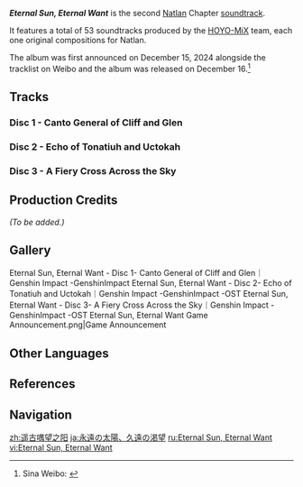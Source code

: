 {{Stub|production credits, OL}}
{{Album Infobox
|image       = Eternal Sun, Eternal Want.png
|type        = Original Game Soundtracks
|group       = Albums
|medium      = Digital
|releaseDate = 2024-12-16
|length      = 1 hr 27 min - 53 tracks
|spotify     = 5gN0v5NOhLheE2m6ci6K5J
|youtube     = OLAK5uy_nehZFLare0roLHZgWfRPi1PslH7OvPnPY
}}
'''''Eternal Sun, Eternal Want''''' is the second [[Natlan]] Chapter [[soundtrack]].

It features a total of 53 soundtracks produced by the [[HOYO-MiX]] team, each one original compositions for Natlan.

The album was first announced on December 15, 2024 alongside the tracklist on Weibo and the album was released on December 16.<ref>Sina Weibo: [https://weibo.com/6593199887/P56OjvuP5 {{zh|亲爱的旅行者，《原神》第二张纳塔篇OST「遥古喁望之阳 Eternal Sun, Eternal Want」现已正式上线。}}]</ref>

==Tracks==
===Disc 1 - Canto General of Cliff and Glen===
{{Soundtracks by Category Table|Eternal Sun, Eternal Want Disc 1 Soundtracks|hidealbum=1}}

===Disc 2 - Echo of Tonatiuh and Uctokah===
{{Soundtracks by Category Table|Eternal Sun, Eternal Want Disc 2 Soundtracks|hidealbum=1}}

===Disc 3 - A Fiery Cross Across the Sky===
{{Soundtracks by Category Table|Eternal Sun, Eternal Want Disc 3 Soundtracks|hidealbum=1}}

==Production Credits==
''(To be added.)''

==Gallery==
<gallery>
Eternal Sun, Eternal Want - Disc 1- Canto General of Cliff and Glen｜Genshin Impact -GenshinImpact
Eternal Sun, Eternal Want - Disc 2- Echo of Tonatiuh and Uctokah｜Genshin Impact -GenshinImpact -OST
Eternal Sun, Eternal Want - Disc 3- A Fiery Cross Across the Sky｜Genshin Impact -GenshinImpact -OST
Eternal Sun, Eternal Want Game Announcement.png|Game Announcement
</gallery>

==Other Languages==
{{Other Languages
|en       = Eternal Sun, Eternal Want
|zhs      = 遥古喁望之阳
|zhs_rm   = Yáogǔ Yóngwàng zhī Yáng
|zhs_tl   = 
|zht      = 
|zht_rm   = 
|zh_tl    = 
|ja       = 永遠の太陽、久遠の渇望
|ja_rm    = Eien no Taiyou, Kuon no Katsubou
|ja_tl    = Eternal Sun, Eternal Want
|ko       = 영원한 태양, 영원한 갈망
|ko_tl    = Eternal Sun, Eternal Want
}}
{{Other Languages
|en       = Canto General of Cliff and Glen
|zhs      = 高崖与深谷的漫歌
|zhs_rm   = Gāoyá yǔ Shēngǔ de Màngē
|zht      = 
|zht_rm   = 
|zh_tl    = 
|ja       =  崖と谷の漫歌
|ja_rm    = Gake to Tani no Manka{{Assumed}}
|ja_tl    = 
|ko       = 절벽과 골짜기의 노래
|ko_tl    = 
}}
{{Other Languages
|en       = Echo of Tonatiuh and Uctokah
|zhs      = 天蛇与七火的回响
|zhs_rm   = Tiānshé yǔ Qīhuǒ de Huíxiǎng
|zht      = 
|zht_rm   = 
|zh_tl    = 
|ja       = 天蛇と七炎の響き
|ja_rm    = Ten Hebi to Nana Honō no Hibiki{{Assumed}}
|ja_tl    = 
|ko       = 하늘뱀과 일곱 불의 메아리
|ko_tl    = 
}}
{{Other Languages
|en       = A Fiery Cross Across the Sky
|zhs      = 焚天的交燹
|zhs_rm   = Féntiān de Jiāoxiǎn
|zht      = 
|zht_rm   = 
|zh_tl    = 
|ja       = 空を焼き尽くす戦火
|ja_rm    = Sora o Yaki Tsukusu Senka{{Assumed}}
|ja_tl    = 
|ko       = 하늘까지 닿는 불길
|ko_tl    = 
}}

==References==
{{Reflist}}

==Navigation==
{{Album Navbox|main}}

[[zh:遥古喁望之阳]]
[[ja:永遠の太陽、久遠の渇望]]
[[ru:Eternal Sun, Eternal Want]]
[[vi:Eternal Sun, Eternal Want]]